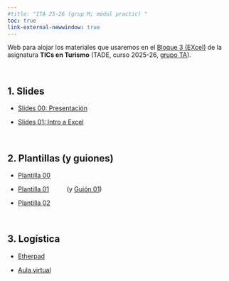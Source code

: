 ```yaml
---
#title: "ITA 25-26 (grup M; módul practic) "
toc: true
link-external-newwindow: true
---
```


Web para alojar los materiales que usaremos en el [Bloque 3 (EXcel)]{.underline} de la asignatura **TICs en Turismo** (TADE, curso 2025-26, [grupo TA]{.underline}).

<br>


## 1. Slides

- [Slides 00: Presentación](./slides/slides_00_TICs_presentacion.html){target="_blank"}

- [Slides 01: Intro a Excel](./slides/slides_01_TICs_intro-a-excel.html){target="_blank"}


<br>


## 2. Plantillas [(y guiones)]{.small90}

- [Plantilla 00](./plantillas/plantilla_00.xlsx){target="_blank"}

- [Plantilla 01](./plantillas/plantilla_01_agencia-viajes.xlsx){target="_blank"} &emsp;  &emsp;
[(y [Guión 01](./guiones_mios/guion_mio_01.html){target="_blank"})]{.small90}


- [Plantilla 02](./plantillas/plantilla_02_visitantes-x.destino.xlsx){target="_blank"}



<br>

## 3. Logística

- [Etherpad](https://etherpad.wikimedia.org/p/pjperez){target="_blank"}

- [Aula virtual](https://aulavirtual.uv.es/course/view.php?id=99750){target="_blank"}


<br><br>
